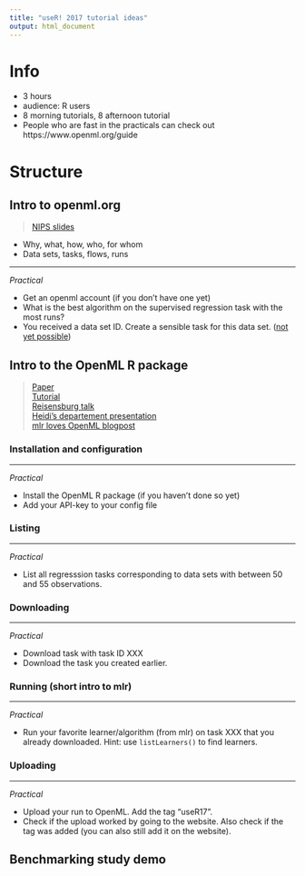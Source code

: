 ```yaml
---
title: "useR! 2017 tutorial ideas"
output: html_document
---
```



# Info

- 3 hours
- audience: R users
- 8 morning tutorials, 8 afternoon tutorial
- People who are fast in the practicals can check out https://www.openml.org/guide



# Structure

## Intro to openml.org 
> [NIPS slides](https://github.com/openml/articles/blob/master/OpenML%20NIPS.pdf)

- Why, what, how, who, for whom
- Data sets, tasks, flows, runs


----

*Practical*

- Get an openml account (if you don't have one yet)    
- What is the best algorithm on the supervised regression task with the most runs? 
- You received a data set ID. Create a sensible task for this data set. ([not yet possible](https://github.com/openml/website/issues/96)) 

## Intro to the OpenML R package
> [Paper](https://bitbucket.org/giuseppec/openml-r-paper/src)  
> [Tutorial](http://openml.github.io/openml-r/vignettes/OpenML.html)  
> [Reisensburg talk](https://bitbucket.org/giuseppec/openml-r-paper/src)  
> [Heidi's departement presentation](https://github.com/openml/articles/tree/master/slides/heidi_hittisau)  
> [mlr loves OpenML blogpost](http://mlr-org.github.io/mlr-loves-OpenML/)

### Installation and configuration

----

*Practical*

- Install the OpenML R package (if you haven't done so yet)
- Add your API-key to your config file



### Listing

----

*Practical*

- List all regresssion tasks corresponding to data sets with between 
  50 and 55 observations.

### Downloading

----

*Practical*

- Download task with task ID XXX
- Download the task you created earlier.

### Running (short intro to mlr)

----

*Practical*

- Run your favorite learner/algorithm (from mlr) on task XXX that you already downloaded.
Hint: use `listLearners()` to find learners.




### Uploading

----

*Practical*

- Upload your run to OpenML. Add the tag "useR17". 
- Check if the upload worked by going to the website. Also check if the tag was
  added (you can also still add it on the website). 
  

## Benchmarking study demo

